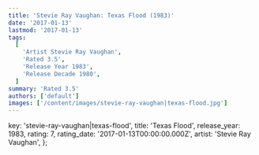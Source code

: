 ```yaml
---
title: 'Stevie Ray Vaughan: Texas Flood (1983)'
date: '2017-01-13'
lastmod: '2017-01-13'
tags:
  [
    'Artist Stevie Ray Vaughan',
    'Rated 3.5',
    'Release Year 1983',
    'Release Decade 1980',
  ]
summary: 'Rated 3.5'
authors: ['default']
images: ['/content/images/stevie-ray-vaughan|texas-flood.jpg']
---
```


  key: 'stevie-ray-vaughan|texas-flood',
  title: 'Texas Flood',
  release_year: 1983,
  rating: 7,
  rating_date: '2017-01-13T00:00:00.000Z',
  artist: 'Stevie Ray Vaughan',
};

<MusicRating data={data} />
